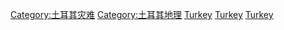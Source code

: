 [[Category:土耳其灾难|Category:土耳其灾难]]
[[Category:土耳其地理|Category:土耳其地理]]
[[Category:歐洲自然災害|Turkey]]
[[Category:亚洲自然灾害|Turkey]]
[[Category:各國自然災害|Turkey]]